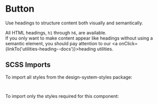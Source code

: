 
<Meta of={HeadingStories} />

# Button

<div className="lead">Use headings to structure content both visually and semantically.</div>

All HTML headings, `h1` through `h6`, are available.<br/>
If you only want to make content appear like headings without using a semantic element, you should pay attention to our <a onClick={linkTo('utilities-heading--docs')}>heading utilities</a>.

<Canvas of={HeadingStories.Default} />
<div className="hide-col-default">
  <Controls of={HeadingStories.Default} />
</div>

## SCSS Imports

To import all styles from the design-system-styles package:

```css dark
@use '@swisspost/design-system-styles/index.scss';
```

To import only the styles required for this component:

```css dark
@use '@swisspost/design-system-styles/basics.scss';
@use '@swisspost/design-system-styles/components/type.scss';
```
